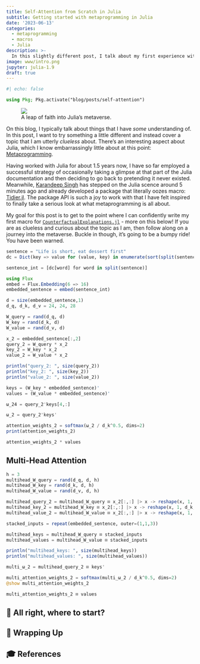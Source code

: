 ```yaml
---
title: Self-Attention from Scratch in Julia
subtitle: Getting started with metaprogramming in Julia
date: '2023-06-13'
categories:
  - metaprogramming
  - macros
  - Julia
description: >-
  In this slightly different post, I talk about my first experience with metaprogramming in Julia.
image: www/intro.png
jupyter: julia-1.9
draft: true
---
```


```julia
#| echo: false

using Pkg; Pkg.activate("blog/posts/self-attention")
```

<div class="intro-gif">
  <figure>
    <img src="www/intro.png">
    <figcaption>A leap of faith into Julia's metaverse.</figcaption>
  </figure>
</div>

On this blog, I typically talk about things that I have *some* understanding of. In this post, I want to try something a little different and instead cover a topic that I am utterly *clueless* about. There's an interesting aspect about Julia, which I know embarrassingly little about at this point: [Metaprogramming](https://docs.julialang.org/en/v1.8/manual/metaprogramming/). 

Having worked with Julia for about 1.5 years now, I have so far employed a successful strategy of occasionally taking a glimpse at that part of the Julia documentation and then deciding to go back to pretending it never existed. Meanwhile, [Karandeep Singh](https://twitter.com/kdpsinghlab) has stepped on the Julia scence around 5 minutes ago and already developed a package that literally oozes macro: [Tidier.jl](https://kdpsingh.github.io/Tidier.jl/dev/). The package API is such a joy to work with that I have felt inspired to finally take a serious look at what metaprogramming is all about. 

My goal for this post is to get to the point where I can confidently write my first macro for [`CounterfactualExplanations.jl`](https://github.com/JuliaTrustworthyAI/CounterfactualExplanations.jl) - more on this below! If you are as clueless and curious about the topic as I am, then follow along on a journey into the metaverse. Buckle in though, it's going to be a bumpy ride! You have been warned. 

```julia
sentence = "Life is short, eat dessert first"
dc = Dict(key => value for (value, key) in enumerate(sort(split(sentence))))
```

```julia
sentence_int = [dc[word] for word in split(sentence)]
```

```julia
using Flux
embed = Flux.Embedding(6 => 16)
embedded_sentence = embed(sentence_int)
```

```julia
d = size(embedded_sentence,1)
d_q, d_k, d_v = 24, 24, 28

W_query = rand(d_q, d)
W_key = rand(d_k, d)
W_value = rand(d_v, d)
```

```julia
x_2 = embedded_sentence[:,2]
query_2 = W_query * x_2
key_2 = W_key * x_2
value_2 = W_value * x_2

println("query_2: ", size(query_2))
println("key_2: ", size(key_2))
println("value_2: ", size(value_2))
```

```julia
keys = (W_key * embedded_sentence)'
values = (W_value * embedded_sentence)'
```

```julia
ω_24 = query_2'keys[4,:]
```

```julia
ω_2 = query_2'keys'
```

```julia
attention_weights_2 = softmax(ω_2 / d_k^0.5, dims=2)
print(attention_weights_2)
```

```julia
attention_weights_2 * values
```

## Multi-Head Attention

```julia
h = 3
multihead_W_query = rand(d_q, d, h)
multihead_W_key = rand(d_k, d, h)
multihead_W_value = rand(d_v, d, h)
```

```julia
multihead_query_2 = multihead_W_query ⊠ x_2[:,:] |> x -> reshape(x, 1, d_q, h)
multihead_key_2 = multihead_W_key ⊠ x_2[:,:] |> x -> reshape(x, 1, d_k, h)
multihead_value_2 = multihead_W_value ⊠ x_2[:,:] |> x -> reshape(x, 1, d_v, h)
```

```julia
stacked_inputs = repeat(embedded_sentence, outer=(1,1,3))
```

```julia
multihead_keys = multihead_W_query ⊠ stacked_inputs
multihead_values = multihead_W_value ⊠ stacked_inputs

println("multihead_keys: ", size(multihead_keys))
println("multihead_values: ", size(multihead_values))
```

```julia
multi_ω_2 = multihead_query_2 ⊠ keys'
```

```julia
multi_attention_weights_2 = softmax(multi_ω_2 / d_k^0.5, dims=2)
@show multi_attention_weights_2
```

```julia
multi_attention_weights_2 ⊠ values
```

## 🤔 All right, where to start?

## 🌯 Wrapping Up

## 🎓 References
